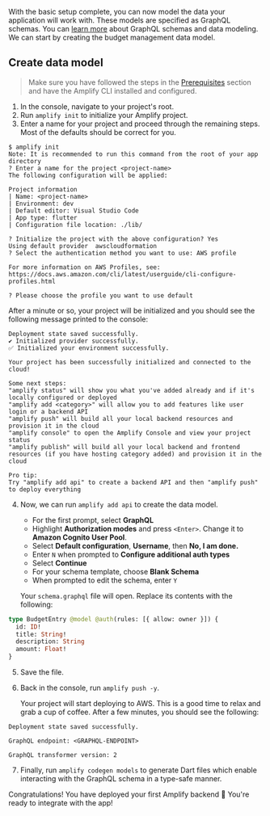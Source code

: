 With the basic setup complete, you can now model the data your application will work with. These models are specified as GraphQL schemas. You can [learn more](/gen1/[platform]/build-a-backend/graphqlapi/) about GraphQL schemas and data modeling. We can start by creating the budget management data model.

## Create data model

> Make sure you have followed the steps in the [Prerequisites](/gen1/[platform]/start/getting-started/installation/) section and have the Amplify CLI installed and configured.

1. In the console, navigate to your project's root.
2. Run `amplify init` to initialize your Amplify project.
3. Enter a name for your project and proceed through the remaining steps. Most of the defaults should be correct for you.

```console
$ amplify init
Note: It is recommended to run this command from the root of your app directory
? Enter a name for the project <project-name>
The following configuration will be applied:

Project information
| Name: <project-name>
| Environment: dev
| Default editor: Visual Studio Code
| App type: flutter
| Configuration file location: ./lib/

? Initialize the project with the above configuration? Yes
Using default provider  awscloudformation
? Select the authentication method you want to use: AWS profile

For more information on AWS Profiles, see:
https://docs.aws.amazon.com/cli/latest/userguide/cli-configure-profiles.html

? Please choose the profile you want to use default
```

After a minute or so, your project will be initialized and you should see the following message printed to the console:

```console
Deployment state saved successfully.
✔ Initialized provider successfully.
✅ Initialized your environment successfully.

Your project has been successfully initialized and connected to the cloud!

Some next steps:
"amplify status" will show you what you've added already and if it's locally configured or deployed
"amplify add <category>" will allow you to add features like user login or a backend API
"amplify push" will build all your local backend resources and provision it in the cloud
"amplify console" to open the Amplify Console and view your project status
"amplify publish" will build all your local backend and frontend resources (if you have hosting category added) and provision it in the cloud

Pro tip:
Try "amplify add api" to create a backend API and then "amplify push" to deploy everything
```

4. Now, we can run `amplify add api` to create the data model.

   - For the first prompt, select **GraphQL**
   - Highlight **Authorization modes** and press `<Enter>`. Change it to **Amazon Cognito User Pool**.
   - Select **Default configuration**, **Username**, then **No, I am done.**
   - Enter `N` when prompted to **Configure additional auth types**
   - Select **Continue**
   - For your schema template, choose **Blank Schema**
   - When prompted to edit the schema, enter `Y`

   Your `schema.graphql` file will open. Replace its contents with the following:

```graphql
type BudgetEntry @model @auth(rules: [{ allow: owner }]) {
  id: ID!
  title: String!
  description: String
  amount: Float!
}
```

5. Save the file.
6. Back in the console, run `amplify push -y`.

   Your project will start deploying to AWS. This is a good time to relax and grab a cup of coffee. After a few minutes, you should see the following:

```console
Deployment state saved successfully.

GraphQL endpoint: <GRAPHQL-ENDPOINT>

GraphQL transformer version: 2
```

7. Finally, run `amplify codegen models` to generate Dart files which enable interacting with the GraphQL schema in a type-safe manner.

Congratulations! You have deployed your first Amplify backend 🎉 You're ready to integrate with the app!
